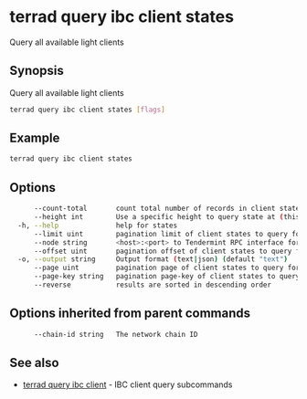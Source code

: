 # terrad query ibc client states

Query all available light clients

## Synopsis

Query all available light clients

```sh Terrad
terrad query ibc client states [flags]
```

## Example
```sh Terrad
terrad query ibc client states
```

## Options

```sh Terrad
      --count-total       count total number of records in client states to query for
      --height int        Use a specific height to query state at (this can error if the node is pruning state)
  -h, --help              help for states
      --limit uint        pagination limit of client states to query for (default 100)
      --node string       <host>:<port> to Tendermint RPC interface for this chain (default "tcp://localhost:26657")
      --offset uint       pagination offset of client states to query for
  -o, --output string     Output format (text|json) (default "text")
      --page uint         pagination page of client states to query for. This sets offset to a multiple of limit (default 1)
      --page-key string   pagination page-key of client states to query for
      --reverse           results are sorted in descending order
```

## Options inherited from parent commands

```sh Terrad
      --chain-id string   The network chain ID
```

## See also

* [terrad query ibc client](terrad_query_ibc_client.mdx)	 - IBC client query subcommands


